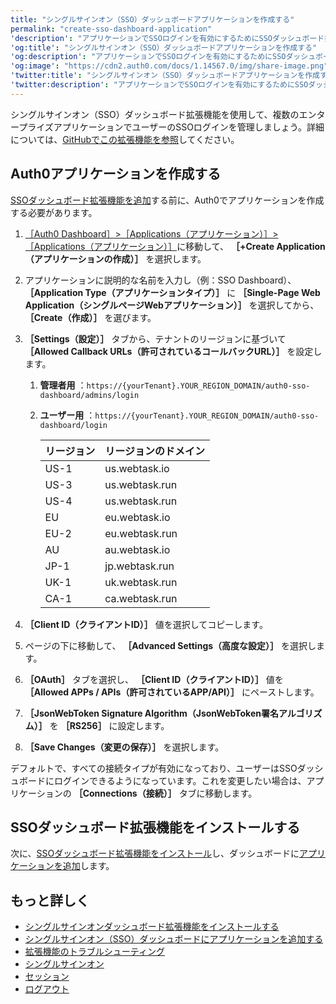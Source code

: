 ```yaml
---
title: "シングルサインオン（SSO）ダッシュボードアプリケーションを作成する"
permalink: "create-sso-dashboard-application"
'description': "アプリケーションでSSOログインを有効にするためにSSOダッシュボード拡張機能と共に使用するアプリケーションの作成方法を説明します。"
'og:title': "シングルサインオン（SSO）ダッシュボードアプリケーションを作成する"
'og:description': "アプリケーションでSSOログインを有効にするためにSSOダッシュボード拡張機能と共に使用するアプリケーションの作成方法を説明します。"
'og:image': "https://cdn2.auth0.com/docs/1.14567.0/img/share-image.png"
'twitter:title': "シングルサインオン（SSO）ダッシュボードアプリケーションを作成する"
'twitter:description': "アプリケーションでSSOログインを有効にするためにSSOダッシュボード拡張機能と共に使用するアプリケーションの作成方法を説明します。"
---
```


シングルサインオン（<Tooltip data-tooltip-id="react-containers-DefinitionTooltip-0" href="/docs/ja-jp/glossary?term=single-sign-on" tip="シングルサインオン（SSO）: ユーザーが1つのアプリケーションにログインした後、そのユーザーを他のアプリケーションに自動的にログインさせるサービス。" cta="用語集の表示">SSO</Tooltip>）ダッシュボード拡張機能を使用して、複数のエンタープライズアプリケーションでユーザーのSSOログインを管理しましょう。詳細については、[GitHubでこの拡張機能を参照](https://github.com/auth0-extensions/auth0-sso-dashboard-extension)してください。

## Auth0アプリケーションを作成する

[SSOダッシュボード拡張機能を追加](/docs/ja-jp/customize/extensions/single-sign-on-dashboard-extension/install-sso-dashboard-extension)する前に、Auth0でアプリケーションを作成する必要があります。

1. [［Auth0 Dashboard］>［Applications（アプリケーション）］>［Applications（アプリケーション）］](https://manage.auth0.com/#/applications)に移動して、 **［+Create Application（アプリケーションの作成）］** を選択します。
2. アプリケーションに説明的な名前を入力し（例：SSO Dashboard）、 **［Application Type（アプリケーションタイプ）］** に **［Single-Page Web Application（シングルページWebアプリケーション）］** を選択してから、 **［Create（作成）］** を選びます。
3. **［Settings（設定）］** タブから、テナントのリージョンに基づいて **［Allowed Callback URLs（許可されているコールバックURL）］** を設定します。

   1. **管理者用** ：`https://{yourTenant}.YOUR_REGION_DOMAIN/auth0-sso-dashboard/admins/login`
   2. **ユーザー用** ：`https://{yourTenant}.YOUR_REGION_DOMAIN/auth0-sso-dashboard/login`

      <table class="table"><thead>
      <tr>
      <th><b>リージョン</b></th>
      <th><b>リージョンのドメイン</b></th>
      </tr>
      </thead>
      <tbody>
      <tr>
      <td>US-1</td>
      <td>us.webtask.io</td>
      </tr>
      <tr>
      <td>US-3</td>
      <td>us.webtask.run</td>
      </tr>
      <tr>
      <td>US-4</td>
      <td>us.webtask.run</td>
      </tr>
      <tr>
      <td>EU</td>
      <td>eu.webtask.io</td>
      </tr>
      <tr>
      <td>EU-2</td>
      <td>eu.webtask.run</td>
      </tr>
      <tr>
      <td>AU</td>
      <td>au.webtask.io</td>
      </tr>
      <tr>
      <td>JP-1</td>
      <td>jp.webtask.run</td>
      </tr>
      <tr>
      <td>UK-1</td>
      <td>uk.webtask.run</td>
      </tr>
      <tr>
      <td>CA-1</td>
      <td>ca.webtask.run</td>
      </tr>
      </tbody>
      </table>
4. **［Client ID（クライアントID）］** 値を選択してコピーします。
5. ページの下に移動して、 **［Advanced Settings（高度な設定）］** を選択します。
6. **［OAuth］** タブを選択し、 **［Client ID（クライアントID）］** 値を **［Allowed APPs / APIs（許可されているAPP/API）］** にペーストします。
7. **［JsonWebToken Signature Algorithm（JsonWebToken署名アルゴリズム）］** を **［RS256］** に設定します。
8. **［Save Changes（変更の保存）］** を選択します。

デフォルトで、すべての接続タイプが有効になっており、ユーザーはSSOダッシュボードにログインできるようになっています。これを変更したい場合は、アプリケーションの **［Connections（接続）］** タブに移動します。

## SSOダッシュボード拡張機能をインストールする

次に、[SSOダッシュボード拡張機能をインストール](/docs/ja-jp/customize/extensions/single-sign-on-dashboard-extension/install-sso-dashboard-extension)し、ダッシュボードに[アプリケーションを追加](/docs/ja-jp/customize/extensions/single-sign-on-dashboard-extension/add-applications-to-the-sso-dashboard)します。

## もっと詳しく

* [シングルサインオンダッシュボード拡張機能をインストールする](/docs/ja-jp/customize/extensions/single-sign-on-dashboard-extension/install-sso-dashboard-extension)
* [シングルサインオン（SSO）ダッシュボードにアプリケーションを追加する](/docs/ja-jp/customize/extensions/single-sign-on-dashboard-extension/add-applications-to-the-sso-dashboard)
* [拡張機能のトラブルシューティング](/docs/ja-jp/troubleshoot/integration-extensibility-issues/troubleshoot-extensions)
* [シングルサインオン](/docs/ja-jp/authenticate/single-sign-on)
* [セッション](/docs/ja-jp/manage-users/sessions)
* [ログアウト](/docs/ja-jp/authenticate/login/logout)